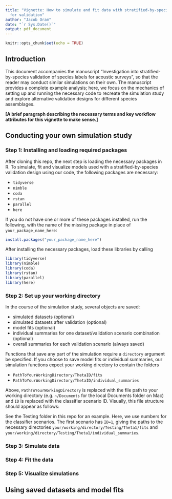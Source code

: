 ```yaml
---
title: "Vignette: How to simulate and fit data with stratified-by-species sampling
  for validation"
author: "Jacob Oram"
date: "`r Sys.Date()`"
output: pdf_document
---
```


```r
knitr::opts_chunk$set(echo = TRUE)
```

## Introduction 

This document accompanies the manuscript "Investigation into stratified-by-species validation of species labels for acoustic surveys", so that the reader may conduct similar simulations on their own. The manuscript provides a complete example analysis; here, we focus on the mechanics of setting up and running the necessary code to recreate the simulation study and explore alternative validation designs for different species assemblages. 

__[A brief paragraph describing the necessary terms and key workflow attributes for this vignette to make sense.]__

## Conducting your own simulation study

### Step 1: Installing and loading required packages

After cloning this repo, the next step is loading the necessary packages in R. To simulate, fit and visualize models used with a stratified-by-species validation design using our code, the following packages are necessary: 

- `tidyverse`
- `nimble`
- `coda`
- `rstan`
- `parallel`
- `here`

If you do not have one or more of these packages installed, run the following, with the name of the missing package in place of `your_package_name_here`: 

```r
install.packages("your_package_name_here")
```

After installing the necessary packages, load these libraries by calling

```r
library(tidyverse)
library(nimble)
library(coda)
library(rstan)
library(parallel)
library(here)
```


### Step 2: Set up your working directory

In the course of the simulation study, several objects are saved: 

- simulated datasets (optional)
- simulated datasets after validation (optional)
- model fits (optional)
- individual summaries for one dataset/validation scenario combination (optional)
- overall summaries for each validation scenario (always saved)

Functions that save any part of the simulation require a `directory` argument be specified. If you choose to save model fits or individual summaries, our simulation functions expect your working directory to contain the folders 

- `PathToYourWorkingDirectory/ThetaID/fits` 
- `PathToYourWorkingDirectory/ThetaID/individual_summaries` 

Above,  `PathToYourWorkingDirectory` is replaced with the file path to your working directory (e.g. `~/Documents` for the local Documents folder on Mac) and `ID` is replaced with the classifier scenario ID. Visually, this file structure should appear as  follows: 

```{=latex}
\begin{itemize}
 \item YourWorkingDirectory
 \begin{itemize}
    \item ThetaID
    \begin{itemize}
      \item fits
      \item individual\_summaries
    \end{itemize}
 \end{itemize}
\end{itemize}
```

See the Testing folder in this repo for an example. Here, we use numbers for the classifier scenarios. The first scenario has `ID=1`, giving the paths to the necessary directories  `your/working/directory/Testing/Theta1/fits` and `your/working/directory/Testing/Theta1/individual_summaries`. 

### Step 3: Simulate data 

### Step 4: Fit the data 

### Step 5: Visualize simulations 

## Using saved datasets and model fits 

